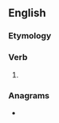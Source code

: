 ==English==

===Etymology===
{{suffix|en|loose|eth}}

===Verb===
{{head|en|verb form}}

# {{en-archaic third-person singular of|loose}}

===Anagrams===
* {{anagrams|en|Lesotho}}